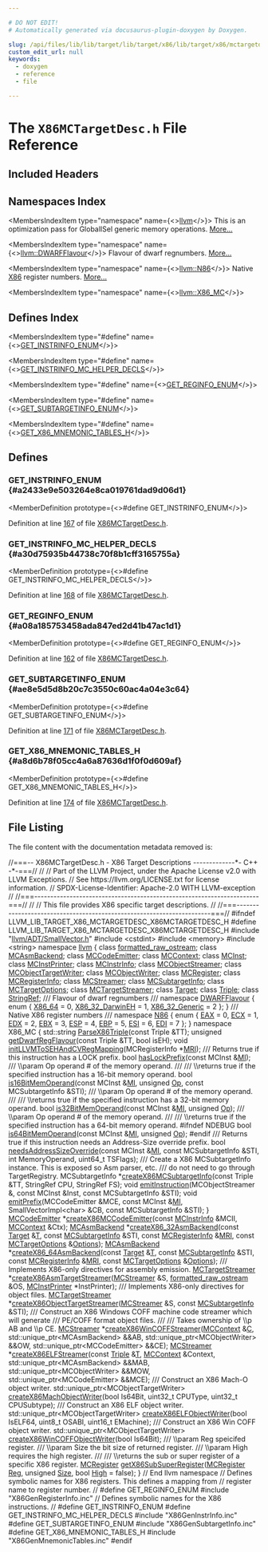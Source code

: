 ```yaml
---

# DO NOT EDIT!
# Automatically generated via docusaurus-plugin-doxygen by Doxygen.

slug: /api/files/lib/lib/target/lib/target/x86/lib/target/x86/mctargetdesc/x86mctargetdesc-h
custom_edit_url: null
keywords:
  - doxygen
  - reference
  - file

---
```





# The `X86MCTargetDesc.h` File Reference

<DoxygenPage pluginConfig={pluginConfig}>



## Included Headers

<IncludesList>
<IncludesListItem
  filePath="llvm/ADT/SmallVector.h"
  permalink="/docs/api/files/include/include/llvm/include/llvm/adt/smallvector-h"
  isLocal="true" />
<IncludesListItem
  filePath="cstdint"
  permalink=""
  isLocal="false" />
<IncludesListItem
  filePath="memory"
  permalink=""
  isLocal="false" />
<IncludesListItem
  filePath="string"
  permalink=""
  isLocal="false" />
<IncludesListItem
  filePath="X86GenRegisterInfo.inc"
  permalink=""
  isLocal="true" />
<IncludesListItem
  filePath="X86GenInstrInfo.inc"
  permalink=""
  isLocal="true" />
<IncludesListItem
  filePath="X86GenSubtargetInfo.inc"
  permalink=""
  isLocal="true" />
<IncludesListItem
  filePath="X86GenMnemonicTables.inc"
  permalink=""
  isLocal="true" />
</IncludesList>

## Namespaces Index

<MembersIndex>

<MembersIndexItem
  type="namespace"
  name={<><a href="/docs/api/namespaces/llvm">llvm</a></>}>
This is an optimization pass for GlobalISel generic memory operations. <a href="/docs/api/namespaces/llvm/#details">More...</a>
</MembersIndexItem>

<MembersIndexItem
  type="namespace"
  name={<><a href="/docs/api/namespaces/llvm/dwarfflavour">llvm::DWARFFlavour</a></>}>
Flavour of dwarf regnumbers. <a href="/docs/api/namespaces/llvm/dwarfflavour/#details">More...</a>
</MembersIndexItem>

<MembersIndexItem
  type="namespace"
  name={<><a href="/docs/api/namespaces/llvm/n86">llvm::N86</a></>}>
Native <a href="/docs/api/namespaces/llvm/x86">X86</a> register numbers. <a href="/docs/api/namespaces/llvm/n86/#details">More...</a>
</MembersIndexItem>

<MembersIndexItem
  type="namespace"
  name={<><a href="/docs/api/namespaces/llvm/x86-mc">llvm::X86_MC</a></>}>
</MembersIndexItem>

</MembersIndex>

## Defines Index

<MembersIndex>

<MembersIndexItem
  type="#define"
  name={<><a href="#a2433e9e503264e8ca019761dad9d06d1">GET&#95;INSTRINFO&#95;ENUM</a></>}>
</MembersIndexItem>

<MembersIndexItem
  type="#define"
  name={<><a href="#a30d75935b44738c70f8b1cff3165755a">GET&#95;INSTRINFO&#95;MC&#95;HELPER&#95;DECLS</a></>}>
</MembersIndexItem>

<MembersIndexItem
  type="#define"
  name={<><a href="#a08a185753458ada847ed2d41b47ac1d1">GET&#95;REGINFO&#95;ENUM</a></>}>
</MembersIndexItem>

<MembersIndexItem
  type="#define"
  name={<><a href="#ae8e5d5d8b20c7c3550c60ac4a04e3c64">GET&#95;SUBTARGETINFO&#95;ENUM</a></>}>
</MembersIndexItem>

<MembersIndexItem
  type="#define"
  name={<><a href="#a8d6b78f05cc4a6a87636d1f0f0d609af">GET&#95;X86&#95;MNEMONIC&#95;TABLES&#95;H</a></>}>
</MembersIndexItem>

</MembersIndex>


<SectionDefinition>

## Defines

### GET&#95;INSTRINFO&#95;ENUM {#a2433e9e503264e8ca019761dad9d06d1}

<MemberDefinition
  prototype={<>#define GET&#95;INSTRINFO&#95;ENUM</>}>

Definition at line <a href="#l00167">167</a> of file <a href="/docs/api/files/lib/lib/target/lib/target/x86/lib/target/x86/mctargetdesc/x86mctargetdesc-h">X86MCTargetDesc.h</a>.
</MemberDefinition>

### GET&#95;INSTRINFO&#95;MC&#95;HELPER&#95;DECLS {#a30d75935b44738c70f8b1cff3165755a}

<MemberDefinition
  prototype={<>#define GET&#95;INSTRINFO&#95;MC&#95;HELPER&#95;DECLS</>}>

Definition at line <a href="#l00168">168</a> of file <a href="/docs/api/files/lib/lib/target/lib/target/x86/lib/target/x86/mctargetdesc/x86mctargetdesc-h">X86MCTargetDesc.h</a>.
</MemberDefinition>

### GET&#95;REGINFO&#95;ENUM {#a08a185753458ada847ed2d41b47ac1d1}

<MemberDefinition
  prototype={<>#define GET&#95;REGINFO&#95;ENUM</>}>

Definition at line <a href="#l00162">162</a> of file <a href="/docs/api/files/lib/lib/target/lib/target/x86/lib/target/x86/mctargetdesc/x86mctargetdesc-h">X86MCTargetDesc.h</a>.
</MemberDefinition>

### GET&#95;SUBTARGETINFO&#95;ENUM {#ae8e5d5d8b20c7c3550c60ac4a04e3c64}

<MemberDefinition
  prototype={<>#define GET&#95;SUBTARGETINFO&#95;ENUM</>}>

Definition at line <a href="#l00171">171</a> of file <a href="/docs/api/files/lib/lib/target/lib/target/x86/lib/target/x86/mctargetdesc/x86mctargetdesc-h">X86MCTargetDesc.h</a>.
</MemberDefinition>

### GET&#95;X86&#95;MNEMONIC&#95;TABLES&#95;H {#a8d6b78f05cc4a6a87636d1f0f0d609af}

<MemberDefinition
  prototype={<>#define GET&#95;X86&#95;MNEMONIC&#95;TABLES&#95;H</>}>

Definition at line <a href="#l00174">174</a> of file <a href="/docs/api/files/lib/lib/target/lib/target/x86/lib/target/x86/mctargetdesc/x86mctargetdesc-h">X86MCTargetDesc.h</a>.
</MemberDefinition>

</SectionDefinition>

## File Listing

The file content with the documentation metadata removed is:

<ProgramListing>

<Link id="l00001" /><CodeLine lineNumber="1"><Highlight kind="comment">//===-- X86MCTargetDesc.h - X86 Target Descriptions -------------&#42;- C++ -&#42;-===//</Highlight><Highlight kind="normal"></Highlight></CodeLine>
<Link id="l00002" /><CodeLine lineNumber="2"><Highlight kind="normal"></Highlight><Highlight kind="comment">//</Highlight><Highlight kind="normal"></Highlight></CodeLine>
<Link id="l00003" /><CodeLine lineNumber="3"><Highlight kind="normal"></Highlight><Highlight kind="comment">// Part of the LLVM Project, under the Apache License v2.0 with LLVM Exceptions.</Highlight><Highlight kind="normal"></Highlight></CodeLine>
<Link id="l00004" /><CodeLine lineNumber="4"><Highlight kind="normal"></Highlight><Highlight kind="comment">// See https://llvm.org/LICENSE.txt for license information.</Highlight><Highlight kind="normal"></Highlight></CodeLine>
<Link id="l00005" /><CodeLine lineNumber="5"><Highlight kind="normal"></Highlight><Highlight kind="comment">// SPDX-License-Identifier: Apache-2.0 WITH LLVM-exception</Highlight><Highlight kind="normal"></Highlight></CodeLine>
<Link id="l00006" /><CodeLine lineNumber="6"><Highlight kind="normal"></Highlight><Highlight kind="comment">//</Highlight><Highlight kind="normal"></Highlight></CodeLine>
<Link id="l00007" /><CodeLine lineNumber="7"><Highlight kind="normal"></Highlight><Highlight kind="comment">//===----------------------------------------------------------------------===//</Highlight><Highlight kind="normal"></Highlight></CodeLine>
<Link id="l00008" /><CodeLine lineNumber="8"><Highlight kind="normal"></Highlight><Highlight kind="comment">//</Highlight><Highlight kind="normal"></Highlight></CodeLine>
<Link id="l00009" /><CodeLine lineNumber="9"><Highlight kind="normal"></Highlight><Highlight kind="comment">// This file provides X86 specific target descriptions.</Highlight><Highlight kind="normal"></Highlight></CodeLine>
<Link id="l00010" /><CodeLine lineNumber="10"><Highlight kind="normal"></Highlight><Highlight kind="comment">//</Highlight><Highlight kind="normal"></Highlight></CodeLine>
<Link id="l00011" /><CodeLine lineNumber="11"><Highlight kind="normal"></Highlight><Highlight kind="comment">//===----------------------------------------------------------------------===//</Highlight><Highlight kind="normal"></Highlight></CodeLine>
<Link id="l00012" /><CodeLine lineNumber="12"><Highlight kind="normal"></Highlight></CodeLine>
<Link id="l00013" /><CodeLine lineNumber="13"><Highlight kind="normal"></Highlight><Highlight kind="preprocessor">#ifndef LLVM&#95;LIB&#95;TARGET&#95;X86&#95;MCTARGETDESC&#95;X86MCTARGETDESC&#95;H</Highlight><Highlight kind="normal"></Highlight></CodeLine>
<Link id="l00014" /><CodeLine lineNumber="14"><Highlight kind="normal"></Highlight><Highlight kind="preprocessor">#define LLVM&#95;LIB&#95;TARGET&#95;X86&#95;MCTARGETDESC&#95;X86MCTARGETDESC&#95;H</Highlight><Highlight kind="normal"></Highlight></CodeLine>
<Link id="l00015" /><CodeLine lineNumber="15"><Highlight kind="normal"></Highlight></CodeLine>
<Link id="l00016" /><CodeLine lineNumber="16"><Highlight kind="normal"></Highlight><Highlight kind="preprocessor">#include &quot;<a href="/docs/api/files/include/include/llvm/include/llvm/adt/smallvector-h">llvm/ADT/SmallVector.h</a>&quot;</Highlight><Highlight kind="normal"></Highlight></CodeLine>
<Link id="l00017" /><CodeLine lineNumber="17"><Highlight kind="normal"></Highlight><Highlight kind="preprocessor">#include &lt;cstdint&gt;</Highlight><Highlight kind="normal"></Highlight></CodeLine>
<Link id="l00018" /><CodeLine lineNumber="18"><Highlight kind="normal"></Highlight><Highlight kind="preprocessor">#include &lt;memory&gt;</Highlight><Highlight kind="normal"></Highlight></CodeLine>
<Link id="l00019" /><CodeLine lineNumber="19"><Highlight kind="normal"></Highlight><Highlight kind="preprocessor">#include &lt;string&gt;</Highlight><Highlight kind="normal"></Highlight></CodeLine>
<Link id="l00020" /><CodeLine lineNumber="20"><Highlight kind="normal"></Highlight></CodeLine>
<Link id="l00021" /><CodeLine lineNumber="21"><Highlight kind="normal"></Highlight><Highlight kind="keyword">namespace </Highlight><Highlight kind="normal"><a href="/docs/api/namespaces/llvm">llvm</a> &#123;</Highlight></CodeLine>
<Link id="l00022" /><CodeLine lineNumber="22"><Highlight kind="normal"></Highlight><Highlight kind="keyword">class </Highlight><Highlight kind="normal"><a href="/docs/api/classes/llvm/formatted-raw-ostream">formatted&#95;raw&#95;ostream</a>;</Highlight></CodeLine>
<Link id="l00023" /><CodeLine lineNumber="23"><Highlight kind="normal"></Highlight><Highlight kind="keyword">class </Highlight><Highlight kind="normal"><a href="/docs/api/classes/llvm/mcasmbackend">MCAsmBackend</a>;</Highlight></CodeLine>
<Link id="l00024" /><CodeLine lineNumber="24"><Highlight kind="normal"></Highlight><Highlight kind="keyword">class </Highlight><Highlight kind="normal"><a href="/docs/api/classes/llvm/mccodeemitter">MCCodeEmitter</a>;</Highlight></CodeLine>
<Link id="l00025" /><CodeLine lineNumber="25"><Highlight kind="normal"></Highlight><Highlight kind="keyword">class </Highlight><Highlight kind="normal"><a href="/docs/api/classes/llvm/mccontext">MCContext</a>;</Highlight></CodeLine>
<Link id="l00026" /><CodeLine lineNumber="26"><Highlight kind="normal"></Highlight><Highlight kind="keyword">class </Highlight><Highlight kind="normal"><a href="/docs/api/classes/llvm/mcinst">MCInst</a>;</Highlight></CodeLine>
<Link id="l00027" /><CodeLine lineNumber="27"><Highlight kind="normal"></Highlight><Highlight kind="keyword">class </Highlight><Highlight kind="normal"><a href="/docs/api/classes/llvm/mcinstprinter">MCInstPrinter</a>;</Highlight></CodeLine>
<Link id="l00028" /><CodeLine lineNumber="28"><Highlight kind="normal"></Highlight><Highlight kind="keyword">class </Highlight><Highlight kind="normal"><a href="/docs/api/classes/llvm/mcinstrinfo">MCInstrInfo</a>;</Highlight></CodeLine>
<Link id="l00029" /><CodeLine lineNumber="29"><Highlight kind="normal"></Highlight><Highlight kind="keyword">class </Highlight><Highlight kind="normal"><a href="/docs/api/classes/llvm/mcobjectstreamer">MCObjectStreamer</a>;</Highlight></CodeLine>
<Link id="l00030" /><CodeLine lineNumber="30"><Highlight kind="normal"></Highlight><Highlight kind="keyword">class </Highlight><Highlight kind="normal"><a href="/docs/api/classes/llvm/mcobjecttargetwriter">MCObjectTargetWriter</a>;</Highlight></CodeLine>
<Link id="l00031" /><CodeLine lineNumber="31"><Highlight kind="normal"></Highlight><Highlight kind="keyword">class </Highlight><Highlight kind="normal"><a href="/docs/api/classes/llvm/mcobjectwriter">MCObjectWriter</a>;</Highlight></CodeLine>
<Link id="l00032" /><CodeLine lineNumber="32"><Highlight kind="normal"></Highlight><Highlight kind="keyword">class </Highlight><Highlight kind="normal"><a href="/docs/api/classes/llvm/mcregister">MCRegister</a>;</Highlight></CodeLine>
<Link id="l00033" /><CodeLine lineNumber="33"><Highlight kind="normal"></Highlight><Highlight kind="keyword">class </Highlight><Highlight kind="normal"><a href="/docs/api/classes/llvm/mcregisterinfo">MCRegisterInfo</a>;</Highlight></CodeLine>
<Link id="l00034" /><CodeLine lineNumber="34"><Highlight kind="normal"></Highlight><Highlight kind="keyword">class </Highlight><Highlight kind="normal"><a href="/docs/api/classes/llvm/mcstreamer">MCStreamer</a>;</Highlight></CodeLine>
<Link id="l00035" /><CodeLine lineNumber="35"><Highlight kind="normal"></Highlight><Highlight kind="keyword">class </Highlight><Highlight kind="normal"><a href="/docs/api/classes/llvm/mcsubtargetinfo">MCSubtargetInfo</a>;</Highlight></CodeLine>
<Link id="l00036" /><CodeLine lineNumber="36"><Highlight kind="normal"></Highlight><Highlight kind="keyword">class </Highlight><Highlight kind="normal"><a href="/docs/api/classes/llvm/mctargetoptions">MCTargetOptions</a>;</Highlight></CodeLine>
<Link id="l00037" /><CodeLine lineNumber="37"><Highlight kind="normal"></Highlight><Highlight kind="keyword">class </Highlight><Highlight kind="normal"><a href="/docs/api/classes/llvm/mctargetstreamer">MCTargetStreamer</a>;</Highlight></CodeLine>
<Link id="l00038" /><CodeLine lineNumber="38"><Highlight kind="normal"></Highlight><Highlight kind="keyword">class </Highlight><Highlight kind="normal"><a href="/docs/api/classes/llvm/target">Target</a>;</Highlight></CodeLine>
<Link id="l00039" /><CodeLine lineNumber="39"><Highlight kind="normal"></Highlight><Highlight kind="keyword">class </Highlight><Highlight kind="normal"><a href="/docs/api/classes/llvm/triple">Triple</a>;</Highlight></CodeLine>
<Link id="l00040" /><CodeLine lineNumber="40"><Highlight kind="normal"></Highlight><Highlight kind="keyword">class </Highlight><Highlight kind="normal"><a href="/docs/api/classes/llvm/stringref">StringRef</a>;</Highlight></CodeLine>
<Link id="l00041" /><CodeLine lineNumber="41"><Highlight kind="normal"></Highlight><Highlight kind="comment"></Highlight></CodeLine>
<Link id="l00042" /><CodeLine lineNumber="42"><Highlight kind="comment">/// Flavour of dwarf regnumbers</Highlight></CodeLine>
<Link id="l00043" /><CodeLine lineNumber="43"><Highlight kind="comment">///</Highlight><Highlight kind="normal"></Highlight></CodeLine>
<Link id="l00044" /><CodeLine lineNumber="44" lineLink="/docs/api/namespaces/llvm/dwarfflavour"><Highlight kind="normal"></Highlight><Highlight kind="keyword">namespace </Highlight><Highlight kind="normal"><a href="/docs/api/namespaces/llvm/dwarfflavour">DWARFFlavour</a> &#123;</Highlight></CodeLine>
<Link id="l00045" /><CodeLine lineNumber="45"><Highlight kind="normal">  </Highlight><Highlight kind="keyword">enum</Highlight><Highlight kind="normal"> &#123;</Highlight></CodeLine>
<Link id="l00046" /><CodeLine lineNumber="46" lineLink="/docs/api/namespaces/llvm/dwarfflavour/#a5da6b6259f229bb911bc528f48959fe3a529ca38d33e9ba250143e21df7effe94"><Highlight kind="normal">    <a href="/docs/api/namespaces/llvm/dwarfflavour/#a5da6b6259f229bb911bc528f48959fe3a47a98b5535026debf4229e5cdbfbaaf1">X86&#95;64</a> = 0, <a href="/docs/api/namespaces/llvm/dwarfflavour/#a5da6b6259f229bb911bc528f48959fe3a529ca38d33e9ba250143e21df7effe94">X86&#95;32&#95;DarwinEH</a> = 1, <a href="/docs/api/namespaces/llvm/dwarfflavour/#a5da6b6259f229bb911bc528f48959fe3a62d2f8cbc59370b03dc64f223493d3f3">X86&#95;32&#95;Generic</a> = 2</Highlight></CodeLine>
<Link id="l00047" /><CodeLine lineNumber="47"><Highlight kind="normal">  &#125;;</Highlight></CodeLine>
<Link id="l00048" /><CodeLine lineNumber="48"><Highlight kind="normal">&#125;</Highlight></CodeLine>
<Link id="l00049" /><CodeLine lineNumber="49"><Highlight kind="normal"></Highlight><Highlight kind="comment"></Highlight></CodeLine>
<Link id="l00050" /><CodeLine lineNumber="50"><Highlight kind="comment">///  Native X86 register numbers</Highlight></CodeLine>
<Link id="l00051" /><CodeLine lineNumber="51"><Highlight kind="comment">///</Highlight><Highlight kind="normal"></Highlight></CodeLine>
<Link id="l00052" /><CodeLine lineNumber="52" lineLink="/docs/api/namespaces/llvm/n86"><Highlight kind="normal"></Highlight><Highlight kind="keyword">namespace </Highlight><Highlight kind="normal"><a href="/docs/api/namespaces/llvm/n86">N86</a> &#123;</Highlight></CodeLine>
<Link id="l00053" /><CodeLine lineNumber="53"><Highlight kind="normal">  </Highlight><Highlight kind="keyword">enum</Highlight><Highlight kind="normal"> &#123;</Highlight></CodeLine>
<Link id="l00054" /><CodeLine lineNumber="54" lineLink="/docs/api/namespaces/llvm/n86/#a439ba30f72ab4af827a8f6b532b4c936a488c3a2a57ed8f23f0c48d8b40348af0"><Highlight kind="normal">    <a href="/docs/api/namespaces/llvm/n86/#a439ba30f72ab4af827a8f6b532b4c936a488c3a2a57ed8f23f0c48d8b40348af0">EAX</a> = 0, <a href="/docs/api/namespaces/llvm/n86/#a439ba30f72ab4af827a8f6b532b4c936a667b758702693d9dfb46e55025fc559d">ECX</a> = 1, <a href="/docs/api/namespaces/llvm/n86/#a439ba30f72ab4af827a8f6b532b4c936af870f9ec8a932e6d114847c22e7e9121">EDX</a> = 2, <a href="/docs/api/namespaces/llvm/n86/#a439ba30f72ab4af827a8f6b532b4c936a3037fe2787fbbc55d78cbf8ba4768dc8">EBX</a> = 3, <a href="/docs/api/namespaces/llvm/n86/#a439ba30f72ab4af827a8f6b532b4c936a303dfe7256beaf60eaaa93d1c418965b">ESP</a> = 4, <a href="/docs/api/namespaces/llvm/n86/#a439ba30f72ab4af827a8f6b532b4c936a85b6ab9236a61c8ddb3dd0928a8795c6">EBP</a> = 5, <a href="/docs/api/namespaces/llvm/n86/#a439ba30f72ab4af827a8f6b532b4c936a284bf8e8d0ea2e707e824d67dc5c398f">ESI</a> = 6, <a href="/docs/api/namespaces/llvm/n86/#a439ba30f72ab4af827a8f6b532b4c936a90cd412049931c87618e68595357afb8">EDI</a> = 7</Highlight></CodeLine>
<Link id="l00055" /><CodeLine lineNumber="55"><Highlight kind="normal">  &#125;;</Highlight></CodeLine>
<Link id="l00056" /><CodeLine lineNumber="56"><Highlight kind="normal">&#125;</Highlight></CodeLine>
<Link id="l00057" /><CodeLine lineNumber="57"><Highlight kind="normal"></Highlight></CodeLine>
<Link id="l00058" /><CodeLine lineNumber="58"><Highlight kind="normal"></Highlight><Highlight kind="keyword">namespace </Highlight><Highlight kind="normal">X86&#95;MC &#123;</Highlight></CodeLine>
<Link id="l00059" /><CodeLine lineNumber="59"><Highlight kind="normal">std::string <a href="/docs/api/namespaces/llvm/x86-mc/#ac799d914344a144a68709ea5dc541439">ParseX86Triple</a>(</Highlight><Highlight kind="keyword">const</Highlight><Highlight kind="normal"> Triple &amp;TT);</Highlight></CodeLine>
<Link id="l00060" /><CodeLine lineNumber="60"><Highlight kind="normal"></Highlight></CodeLine>
<Link id="l00061" /><CodeLine lineNumber="61"><Highlight kind="normal"></Highlight><Highlight kind="keywordtype">unsigned</Highlight><Highlight kind="normal"> <a href="/docs/api/namespaces/llvm/x86-mc/#af79bf5c9f731c8f0d5f1995637adba47">getDwarfRegFlavour</a>(</Highlight><Highlight kind="keyword">const</Highlight><Highlight kind="normal"> Triple &amp;TT, </Highlight><Highlight kind="keywordtype">bool</Highlight><Highlight kind="normal"> isEH);</Highlight></CodeLine>
<Link id="l00062" /><CodeLine lineNumber="62"><Highlight kind="normal"></Highlight></CodeLine>
<Link id="l00063" /><CodeLine lineNumber="63"><Highlight kind="normal"></Highlight><Highlight kind="keywordtype">void</Highlight><Highlight kind="normal"> <a href="/docs/api/namespaces/llvm/x86-mc/#a85bf92f849a9d2d11f112747b93cb2ae">initLLVMToSEHAndCVRegMapping</a>(MCRegisterInfo &#42;<a href="/docs/api/files/lib/lib/target/lib/target/aarch64/aarch64advsimdscalarpass-cpp/#aacd2ab195054a3e6a74bfbb9d5d571c8">MRI</a>);</Highlight></CodeLine>
<Link id="l00064" /><CodeLine lineNumber="64"><Highlight kind="normal"></Highlight></CodeLine>
<Link id="l00065" /><CodeLine lineNumber="65"><Highlight kind="normal"></Highlight><Highlight kind="comment"></Highlight></CodeLine>
<Link id="l00066" /><CodeLine lineNumber="66"><Highlight kind="comment">/// Returns true if this instruction has a LOCK prefix.</Highlight><Highlight kind="normal"></Highlight></CodeLine>
<Link id="l00067" /><CodeLine lineNumber="67"><Highlight kind="normal"></Highlight><Highlight kind="keywordtype">bool</Highlight><Highlight kind="normal"> <a href="/docs/api/namespaces/llvm/x86-mc/#a5c25db35754b1e2c9df08e429b0b9a7d">hasLockPrefix</a>(</Highlight><Highlight kind="keyword">const</Highlight><Highlight kind="normal"> MCInst &amp;<a href="/docs/api/files/lib/lib/codegen/lib/codegen/globalisel/irtranslator-cpp/#abe44dfdea65b4f7e11e0a608ab708b76">MI</a>);</Highlight></CodeLine>
<Link id="l00068" /><CodeLine lineNumber="68"><Highlight kind="normal"></Highlight><Highlight kind="comment"></Highlight></CodeLine>
<Link id="l00069" /><CodeLine lineNumber="69"><Highlight kind="comment">/// \\param Op operand # of the memory operand.</Highlight></CodeLine>
<Link id="l00070" /><CodeLine lineNumber="70"><Highlight kind="comment">///</Highlight></CodeLine>
<Link id="l00071" /><CodeLine lineNumber="71"><Highlight kind="comment">/// \\returns true if the specified instruction has a 16-bit memory operand.</Highlight><Highlight kind="normal"></Highlight></CodeLine>
<Link id="l00072" /><CodeLine lineNumber="72"><Highlight kind="normal"></Highlight><Highlight kind="keywordtype">bool</Highlight><Highlight kind="normal"> <a href="/docs/api/namespaces/llvm/x86-mc/#a4c4cc9236e2a4f99e7e616a7f6740f16">is16BitMemOperand</a>(</Highlight><Highlight kind="keyword">const</Highlight><Highlight kind="normal"> MCInst &amp;<a href="/docs/api/files/lib/lib/codegen/lib/codegen/globalisel/irtranslator-cpp/#abe44dfdea65b4f7e11e0a608ab708b76">MI</a>, </Highlight><Highlight kind="keywordtype">unsigned</Highlight><Highlight kind="normal"> <a href="/docs/api/namespaces/llvm/#ab471937b9a227e70c7fe8bd9604014d6">Op</a>,</Highlight></CodeLine>
<Link id="l00073" /><CodeLine lineNumber="73"><Highlight kind="normal">                       </Highlight><Highlight kind="keyword">const</Highlight><Highlight kind="normal"> MCSubtargetInfo &amp;STI);</Highlight></CodeLine>
<Link id="l00074" /><CodeLine lineNumber="74"><Highlight kind="normal"></Highlight><Highlight kind="comment"></Highlight></CodeLine>
<Link id="l00075" /><CodeLine lineNumber="75"><Highlight kind="comment">/// \\param Op operand # of the memory operand.</Highlight></CodeLine>
<Link id="l00076" /><CodeLine lineNumber="76"><Highlight kind="comment">///</Highlight></CodeLine>
<Link id="l00077" /><CodeLine lineNumber="77"><Highlight kind="comment">/// \\returns true if the specified instruction has a 32-bit memory operand.</Highlight><Highlight kind="normal"></Highlight></CodeLine>
<Link id="l00078" /><CodeLine lineNumber="78"><Highlight kind="normal"></Highlight><Highlight kind="keywordtype">bool</Highlight><Highlight kind="normal"> <a href="/docs/api/namespaces/llvm/x86-mc/#a3a4743c3cd4e0961c692360c298d97f5">is32BitMemOperand</a>(</Highlight><Highlight kind="keyword">const</Highlight><Highlight kind="normal"> MCInst &amp;<a href="/docs/api/files/lib/lib/codegen/lib/codegen/globalisel/irtranslator-cpp/#abe44dfdea65b4f7e11e0a608ab708b76">MI</a>, </Highlight><Highlight kind="keywordtype">unsigned</Highlight><Highlight kind="normal"> <a href="/docs/api/namespaces/llvm/#ab471937b9a227e70c7fe8bd9604014d6">Op</a>);</Highlight></CodeLine>
<Link id="l00079" /><CodeLine lineNumber="79"><Highlight kind="normal"></Highlight><Highlight kind="comment"></Highlight></CodeLine>
<Link id="l00080" /><CodeLine lineNumber="80"><Highlight kind="comment">/// \\param Op operand # of the memory operand.</Highlight></CodeLine>
<Link id="l00081" /><CodeLine lineNumber="81"><Highlight kind="comment">///</Highlight></CodeLine>
<Link id="l00082" /><CodeLine lineNumber="82"><Highlight kind="comment">/// \\returns true if the specified instruction has a 64-bit memory operand.</Highlight><Highlight kind="normal"></Highlight></CodeLine>
<Link id="l00083" /><CodeLine lineNumber="83"><Highlight kind="normal"></Highlight><Highlight kind="preprocessor">#ifndef NDEBUG</Highlight><Highlight kind="normal"></Highlight></CodeLine>
<Link id="l00084" /><CodeLine lineNumber="84"><Highlight kind="normal"></Highlight><Highlight kind="keywordtype">bool</Highlight><Highlight kind="normal"> <a href="/docs/api/namespaces/llvm/x86-mc/#af0debe625b7e83a944ae3614d7d51cae">is64BitMemOperand</a>(</Highlight><Highlight kind="keyword">const</Highlight><Highlight kind="normal"> MCInst &amp;<a href="/docs/api/files/lib/lib/codegen/lib/codegen/globalisel/irtranslator-cpp/#abe44dfdea65b4f7e11e0a608ab708b76">MI</a>, </Highlight><Highlight kind="keywordtype">unsigned</Highlight><Highlight kind="normal"> <a href="/docs/api/namespaces/llvm/#ab471937b9a227e70c7fe8bd9604014d6">Op</a>);</Highlight></CodeLine>
<Link id="l00085" /><CodeLine lineNumber="85"><Highlight kind="normal"></Highlight><Highlight kind="preprocessor">#endif</Highlight><Highlight kind="normal"></Highlight></CodeLine>
<Link id="l00086" /><CodeLine lineNumber="86"><Highlight kind="normal"></Highlight><Highlight kind="comment"></Highlight></CodeLine>
<Link id="l00087" /><CodeLine lineNumber="87"><Highlight kind="comment">/// Returns true if this instruction needs an Address-Size override prefix.</Highlight><Highlight kind="normal"></Highlight></CodeLine>
<Link id="l00088" /><CodeLine lineNumber="88"><Highlight kind="normal"></Highlight><Highlight kind="keywordtype">bool</Highlight><Highlight kind="normal"> <a href="/docs/api/namespaces/llvm/x86-mc/#aa70e27203f31ce8fcdd19e77996a12f8">needsAddressSizeOverride</a>(</Highlight><Highlight kind="keyword">const</Highlight><Highlight kind="normal"> MCInst &amp;<a href="/docs/api/files/lib/lib/codegen/lib/codegen/globalisel/irtranslator-cpp/#abe44dfdea65b4f7e11e0a608ab708b76">MI</a>, </Highlight><Highlight kind="keyword">const</Highlight><Highlight kind="normal"> MCSubtargetInfo &amp;STI,</Highlight></CodeLine>
<Link id="l00089" /><CodeLine lineNumber="89"><Highlight kind="normal">                              </Highlight><Highlight kind="keywordtype">int</Highlight><Highlight kind="normal"> MemoryOperand, uint64&#95;t TSFlags);</Highlight></CodeLine>
<Link id="l00090" /><CodeLine lineNumber="90"><Highlight kind="normal"></Highlight><Highlight kind="comment"></Highlight></CodeLine>
<Link id="l00091" /><CodeLine lineNumber="91"><Highlight kind="comment">/// Create a X86 MCSubtargetInfo instance. This is exposed so Asm parser, etc.</Highlight></CodeLine>
<Link id="l00092" /><CodeLine lineNumber="92"><Highlight kind="comment">/// do not need to go through TargetRegistry.</Highlight><Highlight kind="normal"></Highlight></CodeLine>
<Link id="l00093" /><CodeLine lineNumber="93"><Highlight kind="normal">MCSubtargetInfo &#42;<a href="/docs/api/namespaces/llvm/x86-mc/#ae5725b4767b5ffa093fcf5c21fc2bb27">createX86MCSubtargetInfo</a>(</Highlight><Highlight kind="keyword">const</Highlight><Highlight kind="normal"> Triple &amp;TT, StringRef CPU,</Highlight></CodeLine>
<Link id="l00094" /><CodeLine lineNumber="94"><Highlight kind="normal">                                          StringRef FS);</Highlight></CodeLine>
<Link id="l00095" /><CodeLine lineNumber="95"><Highlight kind="normal"></Highlight></CodeLine>
<Link id="l00096" /><CodeLine lineNumber="96"><Highlight kind="normal"></Highlight><Highlight kind="keywordtype">void</Highlight><Highlight kind="normal"> <a href="/docs/api/namespaces/llvm/x86-mc/#ad133d82ed8cf2866b22b7304524935c8">emitInstruction</a>(MCObjectStreamer &amp;, </Highlight><Highlight kind="keyword">const</Highlight><Highlight kind="normal"> MCInst &amp;Inst,</Highlight></CodeLine>
<Link id="l00097" /><CodeLine lineNumber="97"><Highlight kind="normal">                     </Highlight><Highlight kind="keyword">const</Highlight><Highlight kind="normal"> MCSubtargetInfo &amp;STI);</Highlight></CodeLine>
<Link id="l00098" /><CodeLine lineNumber="98"><Highlight kind="normal"></Highlight></CodeLine>
<Link id="l00099" /><CodeLine lineNumber="99"><Highlight kind="normal"></Highlight><Highlight kind="keywordtype">void</Highlight><Highlight kind="normal"> <a href="/docs/api/namespaces/llvm/x86-mc/#ac6e1cdbd935a8cc82d9f9f3e1cead86b">emitPrefix</a>(MCCodeEmitter &amp;MCE, </Highlight><Highlight kind="keyword">const</Highlight><Highlight kind="normal"> MCInst &amp;<a href="/docs/api/files/lib/lib/codegen/lib/codegen/globalisel/irtranslator-cpp/#abe44dfdea65b4f7e11e0a608ab708b76">MI</a>, SmallVectorImpl&lt;char&gt; &amp;CB,</Highlight></CodeLine>
<Link id="l00100" /><CodeLine lineNumber="100"><Highlight kind="normal">                </Highlight><Highlight kind="keyword">const</Highlight><Highlight kind="normal"> MCSubtargetInfo &amp;STI);</Highlight></CodeLine>
<Link id="l00101" /><CodeLine lineNumber="101"><Highlight kind="normal">&#125;</Highlight></CodeLine>
<Link id="l00102" /><CodeLine lineNumber="102"><Highlight kind="normal"></Highlight></CodeLine>
<Link id="l00103" /><CodeLine lineNumber="103"><Highlight kind="normal"><a href="/docs/api/classes/llvm/mccodeemitter">MCCodeEmitter</a> &#42;<a href="/docs/api/namespaces/llvm/#a34ed0845f8ed3b20f6b9f70e9d103186">createX86MCCodeEmitter</a>(</Highlight><Highlight kind="keyword">const</Highlight><Highlight kind="normal"> <a href="/docs/api/classes/llvm/mcinstrinfo">MCInstrInfo</a> &amp;MCII,</Highlight></CodeLine>
<Link id="l00104" /><CodeLine lineNumber="104"><Highlight kind="normal">                                      <a href="/docs/api/classes/llvm/mccontext">MCContext</a> &amp;Ctx);</Highlight></CodeLine>
<Link id="l00105" /><CodeLine lineNumber="105"><Highlight kind="normal"></Highlight></CodeLine>
<Link id="l00106" /><CodeLine lineNumber="106"><Highlight kind="normal"><a href="/docs/api/classes/llvm/mcasmbackend">MCAsmBackend</a> &#42;<a href="/docs/api/namespaces/llvm/#ae35ef2e57b2c31572d967cb78484ffaa">createX86&#95;32AsmBackend</a>(</Highlight><Highlight kind="keyword">const</Highlight><Highlight kind="normal"> <a href="/docs/api/classes/llvm/target">Target</a> &amp;<a href="/docs/api/files/lib/lib/target/lib/target/mips/mips16isellowering-cpp/#a0acb682b8260ab1c60b918599864e2e5">T</a>,</Highlight></CodeLine>
<Link id="l00107" /><CodeLine lineNumber="107"><Highlight kind="normal">                                     </Highlight><Highlight kind="keyword">const</Highlight><Highlight kind="normal"> <a href="/docs/api/classes/llvm/mcsubtargetinfo">MCSubtargetInfo</a> &amp;STI,</Highlight></CodeLine>
<Link id="l00108" /><CodeLine lineNumber="108"><Highlight kind="normal">                                     </Highlight><Highlight kind="keyword">const</Highlight><Highlight kind="normal"> <a href="/docs/api/classes/llvm/mcregisterinfo">MCRegisterInfo</a> &amp;<a href="/docs/api/files/lib/lib/target/lib/target/aarch64/aarch64advsimdscalarpass-cpp/#aacd2ab195054a3e6a74bfbb9d5d571c8">MRI</a>,</Highlight></CodeLine>
<Link id="l00109" /><CodeLine lineNumber="109"><Highlight kind="normal">                                     </Highlight><Highlight kind="keyword">const</Highlight><Highlight kind="normal"> <a href="/docs/api/classes/llvm/mctargetoptions">MCTargetOptions</a> &amp;<a href="/docs/api/files/lib/lib/debuginfo/lib/debuginfo/logicalview/lib/debuginfo/logicalview/core/lvoptions-cpp/#ab4088b7a11f3cbc38ac16a6e9c72494e">Options</a>);</Highlight></CodeLine>
<Link id="l00110" /><CodeLine lineNumber="110"><Highlight kind="normal"><a href="/docs/api/classes/llvm/mcasmbackend">MCAsmBackend</a> &#42;<a href="/docs/api/namespaces/llvm/#a306674e8951ad0f9c77cda2f70219ab9">createX86&#95;64AsmBackend</a>(</Highlight><Highlight kind="keyword">const</Highlight><Highlight kind="normal"> <a href="/docs/api/classes/llvm/target">Target</a> &amp;<a href="/docs/api/files/lib/lib/target/lib/target/mips/mips16isellowering-cpp/#a0acb682b8260ab1c60b918599864e2e5">T</a>,</Highlight></CodeLine>
<Link id="l00111" /><CodeLine lineNumber="111"><Highlight kind="normal">                                     </Highlight><Highlight kind="keyword">const</Highlight><Highlight kind="normal"> <a href="/docs/api/classes/llvm/mcsubtargetinfo">MCSubtargetInfo</a> &amp;STI,</Highlight></CodeLine>
<Link id="l00112" /><CodeLine lineNumber="112"><Highlight kind="normal">                                     </Highlight><Highlight kind="keyword">const</Highlight><Highlight kind="normal"> <a href="/docs/api/classes/llvm/mcregisterinfo">MCRegisterInfo</a> &amp;<a href="/docs/api/files/lib/lib/target/lib/target/aarch64/aarch64advsimdscalarpass-cpp/#aacd2ab195054a3e6a74bfbb9d5d571c8">MRI</a>,</Highlight></CodeLine>
<Link id="l00113" /><CodeLine lineNumber="113"><Highlight kind="normal">                                     </Highlight><Highlight kind="keyword">const</Highlight><Highlight kind="normal"> <a href="/docs/api/classes/llvm/mctargetoptions">MCTargetOptions</a> &amp;<a href="/docs/api/files/lib/lib/debuginfo/lib/debuginfo/logicalview/lib/debuginfo/logicalview/core/lvoptions-cpp/#ab4088b7a11f3cbc38ac16a6e9c72494e">Options</a>);</Highlight></CodeLine>
<Link id="l00114" /><CodeLine lineNumber="114"><Highlight kind="normal"></Highlight><Highlight kind="comment"></Highlight></CodeLine>
<Link id="l00115" /><CodeLine lineNumber="115"><Highlight kind="comment">/// Implements X86-only directives for assembly emission.</Highlight><Highlight kind="normal"></Highlight></CodeLine>
<Link id="l00116" /><CodeLine lineNumber="116"><Highlight kind="normal"><a href="/docs/api/classes/llvm/mctargetstreamer">MCTargetStreamer</a> &#42;<a href="/docs/api/namespaces/llvm/#a335f663d03f266ad46cbdffbfda7b7f3">createX86AsmTargetStreamer</a>(<a href="/docs/api/classes/llvm/mcstreamer">MCStreamer</a> &amp;S,</Highlight></CodeLine>
<Link id="l00117" /><CodeLine lineNumber="117"><Highlight kind="normal">                                             <a href="/docs/api/classes/llvm/formatted-raw-ostream">formatted&#95;raw&#95;ostream</a> &amp;OS,</Highlight></CodeLine>
<Link id="l00118" /><CodeLine lineNumber="118"><Highlight kind="normal">                                             <a href="/docs/api/classes/llvm/mcinstprinter">MCInstPrinter</a> &#42;InstPrinter);</Highlight></CodeLine>
<Link id="l00119" /><CodeLine lineNumber="119"><Highlight kind="normal"></Highlight><Highlight kind="comment"></Highlight></CodeLine>
<Link id="l00120" /><CodeLine lineNumber="120"><Highlight kind="comment">/// Implements X86-only directives for object files.</Highlight><Highlight kind="normal"></Highlight></CodeLine>
<Link id="l00121" /><CodeLine lineNumber="121"><Highlight kind="normal"><a href="/docs/api/classes/llvm/mctargetstreamer">MCTargetStreamer</a> &#42;<a href="/docs/api/namespaces/llvm/#a156c0ad16b9a22a06c6502f59f207f2a">createX86ObjectTargetStreamer</a>(<a href="/docs/api/classes/llvm/mcstreamer">MCStreamer</a> &amp;S,</Highlight></CodeLine>
<Link id="l00122" /><CodeLine lineNumber="122"><Highlight kind="normal">                                                </Highlight><Highlight kind="keyword">const</Highlight><Highlight kind="normal"> <a href="/docs/api/classes/llvm/mcsubtargetinfo">MCSubtargetInfo</a> &amp;STI);</Highlight></CodeLine>
<Link id="l00123" /><CodeLine lineNumber="123"><Highlight kind="normal"></Highlight><Highlight kind="comment"></Highlight></CodeLine>
<Link id="l00124" /><CodeLine lineNumber="124"><Highlight kind="comment">/// Construct an X86 Windows COFF machine code streamer which will generate</Highlight></CodeLine>
<Link id="l00125" /><CodeLine lineNumber="125"><Highlight kind="comment">/// PE/COFF format object files.</Highlight></CodeLine>
<Link id="l00126" /><CodeLine lineNumber="126"><Highlight kind="comment">///</Highlight></CodeLine>
<Link id="l00127" /><CodeLine lineNumber="127"><Highlight kind="comment">/// Takes ownership of \\p AB and \\p CE.</Highlight><Highlight kind="normal"></Highlight></CodeLine>
<Link id="l00128" /><CodeLine lineNumber="128"><Highlight kind="normal"><a href="/docs/api/classes/llvm/mcstreamer">MCStreamer</a> &#42;<a href="/docs/api/namespaces/llvm/#aa5ceab8771f096885bcd95618d1c02f0">createX86WinCOFFStreamer</a>(<a href="/docs/api/classes/llvm/mccontext">MCContext</a> &amp;<a href="/docs/api/namespaces/llvm/callingconv/#ac6aa1387c4375260e2468eb5a77fdb4cafd841a49aec1539bc88abc8ff9e170fb">C</a>,</Highlight></CodeLine>
<Link id="l00129" /><CodeLine lineNumber="129"><Highlight kind="normal">                                     std::unique&#95;ptr&lt;MCAsmBackend&gt; &amp;&amp;AB,</Highlight></CodeLine>
<Link id="l00130" /><CodeLine lineNumber="130"><Highlight kind="normal">                                     std::unique&#95;ptr&lt;MCObjectWriter&gt; &amp;&amp;OW,</Highlight></CodeLine>
<Link id="l00131" /><CodeLine lineNumber="131"><Highlight kind="normal">                                     std::unique&#95;ptr&lt;MCCodeEmitter&gt; &amp;&amp;CE);</Highlight></CodeLine>
<Link id="l00132" /><CodeLine lineNumber="132"><Highlight kind="normal"></Highlight></CodeLine>
<Link id="l00133" /><CodeLine lineNumber="133"><Highlight kind="normal"><a href="/docs/api/classes/llvm/mcstreamer">MCStreamer</a> &#42;<a href="/docs/api/namespaces/llvm/#a83dca12dbfa5a951d5e2e3fea7f5fc7f">createX86ELFStreamer</a>(</Highlight><Highlight kind="keyword">const</Highlight><Highlight kind="normal"> <a href="/docs/api/classes/llvm/triple">Triple</a> &amp;<a href="/docs/api/files/lib/lib/target/lib/target/mips/mips16isellowering-cpp/#a0acb682b8260ab1c60b918599864e2e5">T</a>, <a href="/docs/api/classes/llvm/mccontext">MCContext</a> &amp;Context,</Highlight></CodeLine>
<Link id="l00134" /><CodeLine lineNumber="134"><Highlight kind="normal">                                 std::unique&#95;ptr&lt;MCAsmBackend&gt; &amp;&amp;MAB,</Highlight></CodeLine>
<Link id="l00135" /><CodeLine lineNumber="135"><Highlight kind="normal">                                 std::unique&#95;ptr&lt;MCObjectWriter&gt; &amp;&amp;MOW,</Highlight></CodeLine>
<Link id="l00136" /><CodeLine lineNumber="136"><Highlight kind="normal">                                 std::unique&#95;ptr&lt;MCCodeEmitter&gt; &amp;&amp;MCE);</Highlight></CodeLine>
<Link id="l00137" /><CodeLine lineNumber="137"><Highlight kind="normal"></Highlight><Highlight kind="comment"></Highlight></CodeLine>
<Link id="l00138" /><CodeLine lineNumber="138"><Highlight kind="comment">/// Construct an X86 Mach-O object writer.</Highlight><Highlight kind="normal"></Highlight></CodeLine>
<Link id="l00139" /><CodeLine lineNumber="139"><Highlight kind="normal">std::unique&#95;ptr&lt;MCObjectTargetWriter&gt;</Highlight></CodeLine>
<Link id="l00140" /><CodeLine lineNumber="140"><Highlight kind="normal"><a href="/docs/api/namespaces/llvm/#aa8a8b20f4994dde24ebfec833804982e">createX86MachObjectWriter</a>(</Highlight><Highlight kind="keywordtype">bool</Highlight><Highlight kind="normal"> Is64Bit, uint32&#95;t CPUType, uint32&#95;t CPUSubtype);</Highlight></CodeLine>
<Link id="l00141" /><CodeLine lineNumber="141"><Highlight kind="normal"></Highlight><Highlight kind="comment"></Highlight></CodeLine>
<Link id="l00142" /><CodeLine lineNumber="142"><Highlight kind="comment">/// Construct an X86 ELF object writer.</Highlight><Highlight kind="normal"></Highlight></CodeLine>
<Link id="l00143" /><CodeLine lineNumber="143"><Highlight kind="normal">std::unique&#95;ptr&lt;MCObjectTargetWriter&gt;</Highlight></CodeLine>
<Link id="l00144" /><CodeLine lineNumber="144"><Highlight kind="normal"><a href="/docs/api/namespaces/llvm/#acb451d6d9cdcbf17e68e77abdf013ba5">createX86ELFObjectWriter</a>(</Highlight><Highlight kind="keywordtype">bool</Highlight><Highlight kind="normal"> IsELF64, uint8&#95;t OSABI, uint16&#95;t EMachine);</Highlight><Highlight kind="comment"></Highlight></CodeLine>
<Link id="l00145" /><CodeLine lineNumber="145"><Highlight kind="comment">/// Construct an X86 Win COFF object writer.</Highlight><Highlight kind="normal"></Highlight></CodeLine>
<Link id="l00146" /><CodeLine lineNumber="146"><Highlight kind="normal">std::unique&#95;ptr&lt;MCObjectTargetWriter&gt;</Highlight></CodeLine>
<Link id="l00147" /><CodeLine lineNumber="147"><Highlight kind="normal"><a href="/docs/api/namespaces/llvm/#a31429fcdd046d803b847ff5a5c35c846">createX86WinCOFFObjectWriter</a>(</Highlight><Highlight kind="keywordtype">bool</Highlight><Highlight kind="normal"> Is64Bit);</Highlight></CodeLine>
<Link id="l00148" /><CodeLine lineNumber="148"><Highlight kind="normal"></Highlight><Highlight kind="comment"></Highlight></CodeLine>
<Link id="l00149" /><CodeLine lineNumber="149"><Highlight kind="comment">/// \\param Reg speicifed register.</Highlight></CodeLine>
<Link id="l00150" /><CodeLine lineNumber="150"><Highlight kind="comment">/// \\param Size the bit size of returned register.</Highlight></CodeLine>
<Link id="l00151" /><CodeLine lineNumber="151"><Highlight kind="comment">/// \\param High requires the high register.</Highlight></CodeLine>
<Link id="l00152" /><CodeLine lineNumber="152"><Highlight kind="comment">///</Highlight></CodeLine>
<Link id="l00153" /><CodeLine lineNumber="153"><Highlight kind="comment">/// \\returns the sub or super register of a specific X86 register.</Highlight><Highlight kind="normal"></Highlight></CodeLine>
<Link id="l00154" /><CodeLine lineNumber="154"><Highlight kind="normal"><a href="/docs/api/classes/llvm/mcregister">MCRegister</a> <a href="/docs/api/namespaces/llvm/#a27b344a283e0620f484144889fe32064">getX86SubSuperRegister</a>(<a href="/docs/api/classes/llvm/mcregister">MCRegister</a> <a href="/docs/api/files/lib/lib/codegen/machinesink-cpp/#a359e1ff26f6d466d927a61aae45b05c3">Reg</a>, </Highlight><Highlight kind="keywordtype">unsigned</Highlight><Highlight kind="normal"> <a href="/docs/api/files/lib/lib/analysis/inlineorder-cpp/#a7ee6f0cb51c3b9056199e9a0001fe8c3a6f6cb72d544962fa333e2e34ce64f719">Size</a>,</Highlight></CodeLine>
<Link id="l00155" /><CodeLine lineNumber="155"><Highlight kind="normal">                                  </Highlight><Highlight kind="keywordtype">bool</Highlight><Highlight kind="normal"> <a href="/docs/api/files/lib/lib/target/lib/target/nvptx/nvvmintrrange-cpp/#a7df34dbf636f2fbbb00f2b86eccdb1eb">High</a> = </Highlight><Highlight kind="keyword">false</Highlight><Highlight kind="normal">);</Highlight></CodeLine>
<Link id="l00156" /><CodeLine lineNumber="156"><Highlight kind="normal">&#125; </Highlight><Highlight kind="comment">// End llvm namespace</Highlight><Highlight kind="normal"></Highlight></CodeLine>
<Link id="l00157" /><CodeLine lineNumber="157"><Highlight kind="normal"></Highlight></CodeLine>
<Link id="l00158" /><CodeLine lineNumber="158"><Highlight kind="normal"></Highlight></CodeLine>
<Link id="l00159" /><CodeLine lineNumber="159"><Highlight kind="normal"></Highlight><Highlight kind="comment">// Defines symbolic names for X86 registers.  This defines a mapping from</Highlight><Highlight kind="normal"></Highlight></CodeLine>
<Link id="l00160" /><CodeLine lineNumber="160"><Highlight kind="normal"></Highlight><Highlight kind="comment">// register name to register number.</Highlight><Highlight kind="normal"></Highlight></CodeLine>
<Link id="l00161" /><CodeLine lineNumber="161"><Highlight kind="normal"></Highlight><Highlight kind="comment">//</Highlight><Highlight kind="normal"></Highlight></CodeLine>
<Link id="l00162" /><CodeLine lineNumber="162" lineLink="#a08a185753458ada847ed2d41b47ac1d1"><Highlight kind="normal"></Highlight><Highlight kind="preprocessor">#define GET&#95;REGINFO&#95;ENUM</Highlight><Highlight kind="normal"></Highlight></CodeLine>
<Link id="l00163" /><CodeLine lineNumber="163"><Highlight kind="normal"></Highlight><Highlight kind="preprocessor">#include &quot;X86GenRegisterInfo.inc&quot;</Highlight><Highlight kind="normal"></Highlight></CodeLine>
<Link id="l00164" /><CodeLine lineNumber="164"><Highlight kind="normal"></Highlight></CodeLine>
<Link id="l00165" /><CodeLine lineNumber="165"><Highlight kind="normal"></Highlight><Highlight kind="comment">// Defines symbolic names for the X86 instructions.</Highlight><Highlight kind="normal"></Highlight></CodeLine>
<Link id="l00166" /><CodeLine lineNumber="166"><Highlight kind="normal"></Highlight><Highlight kind="comment">//</Highlight><Highlight kind="normal"></Highlight></CodeLine>
<Link id="l00167" /><CodeLine lineNumber="167" lineLink="#a2433e9e503264e8ca019761dad9d06d1"><Highlight kind="normal"></Highlight><Highlight kind="preprocessor">#define GET&#95;INSTRINFO&#95;ENUM</Highlight><Highlight kind="normal"></Highlight></CodeLine>
<Link id="l00168" /><CodeLine lineNumber="168" lineLink="#a30d75935b44738c70f8b1cff3165755a"><Highlight kind="normal"></Highlight><Highlight kind="preprocessor">#define GET&#95;INSTRINFO&#95;MC&#95;HELPER&#95;DECLS</Highlight><Highlight kind="normal"></Highlight></CodeLine>
<Link id="l00169" /><CodeLine lineNumber="169"><Highlight kind="normal"></Highlight><Highlight kind="preprocessor">#include &quot;X86GenInstrInfo.inc&quot;</Highlight><Highlight kind="normal"></Highlight></CodeLine>
<Link id="l00170" /><CodeLine lineNumber="170"><Highlight kind="normal"></Highlight></CodeLine>
<Link id="l00171" /><CodeLine lineNumber="171" lineLink="#ae8e5d5d8b20c7c3550c60ac4a04e3c64"><Highlight kind="normal"></Highlight><Highlight kind="preprocessor">#define GET&#95;SUBTARGETINFO&#95;ENUM</Highlight><Highlight kind="normal"></Highlight></CodeLine>
<Link id="l00172" /><CodeLine lineNumber="172"><Highlight kind="normal"></Highlight><Highlight kind="preprocessor">#include &quot;X86GenSubtargetInfo.inc&quot;</Highlight><Highlight kind="normal"></Highlight></CodeLine>
<Link id="l00173" /><CodeLine lineNumber="173"><Highlight kind="normal"></Highlight></CodeLine>
<Link id="l00174" /><CodeLine lineNumber="174" lineLink="#a8d6b78f05cc4a6a87636d1f0f0d609af"><Highlight kind="normal"></Highlight><Highlight kind="preprocessor">#define GET&#95;X86&#95;MNEMONIC&#95;TABLES&#95;H</Highlight><Highlight kind="normal"></Highlight></CodeLine>
<Link id="l00175" /><CodeLine lineNumber="175"><Highlight kind="normal"></Highlight><Highlight kind="preprocessor">#include &quot;X86GenMnemonicTables.inc&quot;</Highlight><Highlight kind="normal"></Highlight></CodeLine>
<Link id="l00176" /><CodeLine lineNumber="176"><Highlight kind="normal"></Highlight></CodeLine>
<Link id="l00177" /><CodeLine lineNumber="177"><Highlight kind="normal"></Highlight><Highlight kind="preprocessor">#endif</Highlight></CodeLine>

</ProgramListing>

</DoxygenPage>
